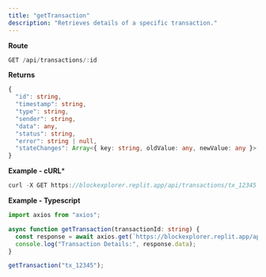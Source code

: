 ```yaml
---
title: "getTransaction"
description: "Retrieves details of a specific transaction."
---
```


**Route**
```typescript
GET /api/transactions/:id
```

**Returns**
```typescript
{
  "id": string,
  "timestamp": string,
  "type": string,
  "sender": string,
  "data": any,
  "status": string,
  "error": string | null,
  "stateChanges": Array<{ key: string, oldValue: any, newValue: any }>
}
```

**Example - cURL***
```typescript
curl -X GET https://blockexplorer.replit.app/api/transactions/tx_12345
```

**Example - Typescript**
```typescript
import axios from "axios";

async function getTransaction(transactionId: string) {
  const response = await axios.get(`https://blockexplorer.replit.app/api/transactions/${transactionId}`);
  console.log("Transaction Details:", response.data);
}

getTransaction("tx_12345");
```